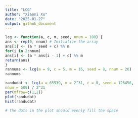 ```yaml
---
title: "LCG"
author: "Xiaoni Xu"
date: "2025-01-27"
output: github_document
---
```


```r
lcg <- function(a, c, m, seed, nnum = 100) {
ans <- rep(0, nnum) # Initialize the array
ans[1] <- (a * seed + c) %% m
for(i in 2:nnum)
ans[i] <- (a * ans[i - 1] + c) %% m
return(ans)
}
rannums <- lcg(a = 9, c = 5, m = 16, seed = 8, nnum = 20)
rannums

```

```r
randudat <- lcg(a = 65539, m = 2^31, c = 0, seed = 123456,
nnum = 500) / 2^31
par(mfrow=c(1,2))
plot(randudat)
hist(randudat)

# the dots in the plot should evenly fill the space 
```


